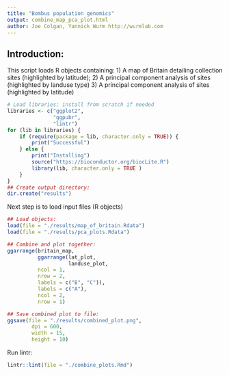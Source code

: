 ```yaml
---
title: "Bombus population genomics"
output: combine_map_pca_plot.html
author: Joe Colgan, Yannick Wurm http://wurmlab.com
---
```


## Introduction:
This script loads R objects containing:
1) A map of Britain detailing collection sites (highlighted by latitude);
2) A principal component analysis of sites (highlighted by landuse type)
3) A principal component analysis of sites (highlighted by latitude)

```r
# Load libraries; install from scratch if needed
libraries <- c("ggplot2",
               "ggpubr",
               "lintr")
for (lib in libraries) {
    if (require(package = lib, character.only = TRUE)) {
        print("Successful")
    } else {
        print("Installing")
        source("https://bioconductor.org/biocLite.R")
        library(lib, character.only = TRUE )
    }
}
## Create output directory:
dir.create("results")
```
Next step is to load input files (R objects)

```r
## Load objects:
load(file = "./results/map_of_britain.Rdata")
load(file = "./results/pca_plots.Rdata")

## Combine and plot together:
ggarrange(britain_map,
          ggarrange(lat_plot,
                    landuse_plot,
          ncol = 1,
          nrow = 2,
          labels = c("B", "C")),
          labels = c("A"),
          ncol = 2,
          nrow = 1)

## Save combined plot to file:
ggsave(file = "./results/combined_plot.png",
        dpi = 600,
        width = 15,
        height = 10)
```

Run lintr:

```r
lintr::lint(file = "./combine_plots.Rmd")

```
